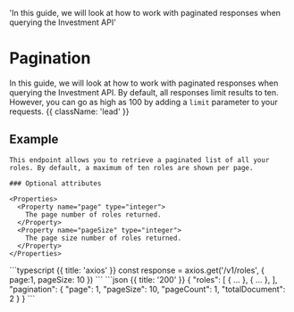  'In this guide, we will look at how to work with paginated responses when querying the Investment API'

# Pagination

In this guide, we will look at how to work with paginated responses when querying the Investment API. By default, all responses limit results to ten. However, you can go as high as 100 by adding a `limit` parameter to your requests.  {{ className: 'lead' }}


## Example

<Row>
  <Col>

    This endpoint allows you to retrieve a paginated list of all your roles. By default, a maximum of ten roles are shown per page.

    ### Optional attributes

    <Properties>
      <Property name="page" type="integer">
        The page number of roles returned.
      </Property>
      <Property name="pageSize" type="integer">
        The page size number of roles returned.
      </Property>
    </Properties>

  </Col>
  <Col sticky>
    <CodeGroup title="Request" tag="GET" label="/v1/roles">
    ```typescript {{ title: 'axios' }}
    const response = axios.get('/v1/roles', {
      page:1,
      pageSize: 10
    })
    ```
    </CodeGroup>
    <CodeGroup title="Response">
    ```json {{ title: '200' }}
    {
      "roles": [
        { ... },
        { ... },
      ],
      "pagination": {
        "page": 1,
        "pageSize": 10,
        "pageCount": 1,
        "totalDocument": 2
      }
    }
    ```
    </CodeGroup>
  </Col>
</Row>
